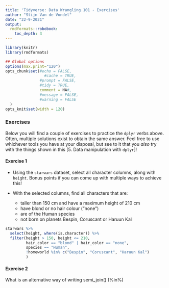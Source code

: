 ```yaml
---
title: 'Tidyverse: Data Wrangling 101 - Exercises'
author: "Stijn Van de Vondel"
date: "22-9-2021"
output: 
  rmdformats::robobook:
    toc_depth: 3
---
```


```r
library(knitr)
library(rmdformats)

## Global options
options(max.print="120")
opts_chunk$set(#echo = FALSE,
	             #cache = TRUE,
               #prompt = FALSE,
               #tidy = TRUE,
               comment = NA#,
               #message = FALSE,
               #warning = FALSE
  )
opts_knit$set(width = 120)
```

### Exercises

Below you will find a couple of exercises to practice the `dplyr` verbs above. Often, multiple solutions exist to obtain the same answer. Feel free to use whichever tools you have at your disposal, but see to it that you *also* try with the things shown in this [5. Data manipulation with `dplyr`]!

#### Exercise 1

-   Using the `starwars` dataset, select all character columns, along with `height`. Bonus points if you can come up with multiple ways to achieve this!

-   With the selected columns, find all characters that are:

    -   taller than 150 cm and have a maximum height of 210 cm
    -   have blond or no hair colour ("none")
    -   are of the Human species
    -   not born on planets Bespin, Coruscant or Haruun Kal

```r
starwars %>% 
  select(height, where(is.character)) %>% 
  filter(height > 150, height <= 210, 
         hair_color == "blond" | hair_color == "none",
         species == "Human", 
         !homeworld %in% c("Bespin", "Coruscant", "Haruun Kal")
         )
```

#### Exercise 2
What is an alternative way of writing semi_join() (%in%)
